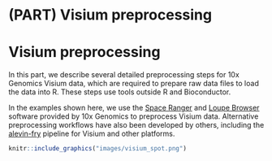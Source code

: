 # (PART) Visium preprocessing {-}

# Visium preprocessing

In this part, we describe several detailed preprocessing steps for 10x Genomics Visium data, which are required to prepare raw data files to load the data into R. These steps use tools outside R and Bioconductor.

In the examples shown here, we use the [Space Ranger](https://support.10xgenomics.com/spatial-gene-expression/software/pipelines/latest/what-is-space-ranger) and [Loupe Browser](https://www.10xgenomics.com/products/loupe-browser) software provided by 10x Genomics to preprocess Visium data. Alternative preprocessing workflows have also been developed by others, including the [alevin-fry](https://combine-lab.github.io/alevin-fry-tutorials/2021/af-spatial/) pipeline for Visium and other platforms.

```r
knitr::include_graphics("images/visium_spot.png")
```

